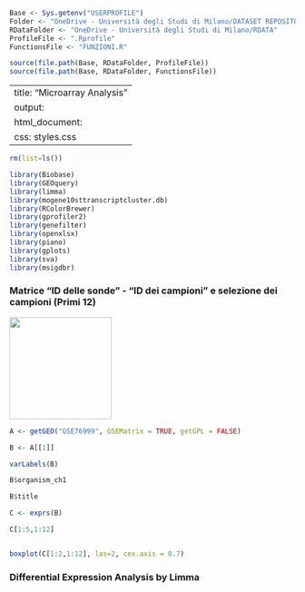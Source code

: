 ```r

Base <- Sys.getenv("USERPROFILE")
Folder <- "OneDrive - Università degli Studi di Milano/DATASET REPOSITORY"
RDataFolder <- "OneDrive - Università degli Studi di Milano/RDATA"
ProfileFile <- ".Rprofile"
FunctionsFile <- "FUNZIONI.R"

source(file.path(Base, RDataFolder, ProfileFile))
source(file.path(Base, RDataFolder, FunctionsFile))

```

---
title: "Microarray Analysis"
output:
  html_document:
    css: styles.css
---


```r


rm(list=ls())

library(Biobase)
library(GEOquery)
library(limma)
library(mogene10sttranscriptcluster.db)
library(RColorBrewer)
library(gprofiler2)
library(genefilter)
library(openxlsx)
library(piano)
library(gplots)
library(sva)
library(msigdbr)

```

### Matrice "ID delle sonde" - "ID dei campioni" e selezione dei campioni (Primi 12)

![](img1.png){width=180px height=auto}

```r


A <- getGEO("GSE76999", GSEMatrix = TRUE, getGPL = FALSE)

B <- A[[1]]

varLabels(B)

B$organism_ch1

B$title

C <- exprs(B)

C[1:5,1:12]


boxplot(C[1:2,1:12], las=2, cex.axis = 0.7)

```





### Differential Expression Analysis by Limma




















































